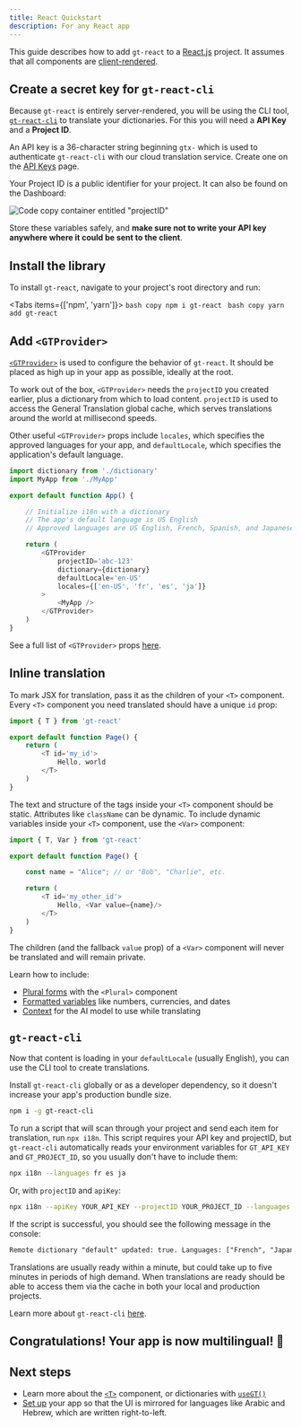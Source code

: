 ```yaml
---
title: React Quickstart
description: For any React app
---
```


This guide describes how to add `gt-react` to a [React.js](https://react.dev) project. It assumes that all components are [client-rendered](https://react.dev/reference/rsc/use-client#noun-labs-1201738-(2)).

## Create a secret key for `gt-react-cli`

Because `gt-react` is entirely server-rendered, you will be using the CLI tool, [`gt-react-cli`](/cli) to translate your dictionaries.
For this you will need a **API Key** and a **Project ID**.

An API key is a 36-character string beginning `gtx-` which is used to authenticate `gt-react-cli` with our cloud translation service. Create one on the [API Keys](https://www.generaltranslation.com/dashboard/redirect/api-keys) page.

Your Project ID is a public identifier for your project. It can also be found on the Dashboard:

![Code copy container entitled "projectID"](/screenshots/project_id.png)

Store these variables safely, and **make sure not to write your API key anywhere where it could be sent to the client**.

## Install the library

To install `gt-react`, navigate to your project's root directory and run: 

<Tabs items={['npm', 'yarn']}>
    <Tab value="npm">
    ```bash copy
    npm i gt-react
    ```
    </Tab>
    <Tab value="yarn">
    ```bash copy
    yarn add gt-react
    ```
    </Tab>
</Tabs>

## Add `<GTProvider>`

[`<GTProvider>`](/docs/gt-react/provider#config) is used to configure the behavior of `gt-react`. It should be placed as high up in your app as possible, ideally at the root.

To work out of the box, `<GTProvider>` needs the `projectID` you created earlier, plus a dictionary from which to load content.
`projectID` is used to access the General Translation global cache, which serves translations around the world at millisecond speeds.

Other useful `<GTProvider>` props include `locales`, which specifies the approved languages for your app, and `defaultLocale`, which specifies the application's default language.

```js copy
import dictionary from './dictionary'
import MyApp from './MyApp'

export default function App() {

    // Initialize i18n with a dictionary
    // The app's default language is US English
    // Approved languages are US English, French, Spanish, and Japanese

    return (
        <GTProvider
            projectID='abc-123'
            dictionary={dictionary}
            defaultLocale='en-US'
            locales={['en-US', 'fr', 'es', 'ja']}
        >
            <MyApp />
        </GTProvider>
    )
}

```

See a full list of `<GTProvider>` props [here](/docs/gt-react/gt-provider#config).

## Inline translation

To mark JSX for translation, pass it as the children of your `<T>` component.
Every `<T>` component you need translated should have a unique `id` prop:

```js copy
import { T } from 'gt-react'

export default function Page() {
    return (
        <T id='my_id'>
            Hello, world
        </T>
    )
}
```

The text and structure of the tags inside your `<T>` component should be static. 
Attributes like `className` can be dynamic.
To include dynamic variables inside your `<T>` component, use the `<Var>` component:

```js copy
import { T, Var } from 'gt-react'

export default function Page() {

    const name = "Alice"; // or "Bob", "Charlie", etc.

    return (
        <T id='my_other_id'>
            Hello, <Var value={name}/>
        </T>
    )
}
```

The children (and the fallback `value` prop) of a `<Var>` component will never be translated and will remain private.

Learn how to include:
- [Plural forms](/docs/gt-react/plurals) with the `<Plural>` component
- [Formatted variables](/docs/gt-react/variables) like numbers, currencies, and dates
- [Context](/docs/gt-react#context) for the AI model to use while translating

## `gt-react-cli`

Now that content is loading in your `defaultLocale` (usually English), you can use the CLI tool to create translations.

Install `gt-react-cli` globally or as a developer dependency, so it doesn't increase your app's production bundle size.

```bash copy
npm i -g gt-react-cli
```

To run a script that will scan through your project and send each item for translation, run `npx i18n`. This script requires your API key and projectID, but `gt-react-cli` automatically reads your environment variables for `GT_API_KEY` and `GT_PROJECT_ID`, so you usually don't have to include them:

```bash copy
npx i18n --languages fr es ja
```

Or, with `projectID` and `apiKey`:

```bash copy
npx i18n --apiKey YOUR_API_KEY --projectID YOUR_PROJECT_ID --languages fr es ja
```

If the script is successful, you should see the following message in the console:

```txt
Remote dictionary "default" updated: true. Languages: ["French", "Japanese", "Spanish"]. Translations are usually live within a minute. Check status: www.generaltranslation.com/dashboard.
```

Translations are usually ready within a minute, but could take up to five minutes in periods of high demand. When translations are ready should be able to access them via the cache in both your local and production projects.

Learn more about `gt-react-cli` [here](/docs/gt-react/cli).

## Congratulations! Your app is now multilingual! 🥳

## Next steps

- Learn more about the [`<T>`](/docs/gt-react) component, or dictionaries with [`useGT()`](/docs/gt-react/dictionaries)
- [Set up](/advanced/rtl) your app so that the UI is mirrored for languages like Arabic and Hebrew, which are written right-to-left.